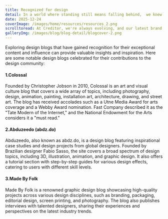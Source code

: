 ```yaml
---
title: Recognized for design
detail: In a world where standing still means falling behind,  we knew it was time for a bold transformation.
date: 2025-12-24
coverImage: /images/home/resources/resources_2.png
scrolltoread: At Creditor, we're always evolving, and our latest brand redesign is a bold step forward. This transformation reflects our commitment to innovation and growth, both in how we look and how we connect with you.
galleryImg: /images/blog/blog-detail/blogcover-2.png
---
```



Exploring design blogs that have gained recognition for their exceptional content and influence can provide valuable insights and inspiration. Here are some notable design blogs celebrated for their contributions to the design community:

#### 1.Colossal

Founded by Christopher Jobson in 2010, Colossal is an art and visual culture blog that covers a wide array of topics, including photography, design, animation, painting, installation art, architecture, drawing, and street art. The blog has received accolades such as a Utne Media Award for arts coverage and a Webby Award nomination. Fast Company described it as the "Tate Modern of the Internet," and the National Endowment for the Arts considers it a "must read."


#### 2.Abduzeedo (abdz.do)

Abduzeedo, also known as abdz.do, is a design blog featuring inspirational case studies and design projects from global designers. Founded by Brazilian designer Fabio Sasso, the site covers a broad spectrum of design topics, including 3D, illustration, animation, and graphic design. It also offers a tutorial section with step-by-step guides for various design effects, catering to users with different skill levels.


#### 3.Made By Folk

Made By Folk is a renowned graphic design blog showcasing high-quality projects across various design disciplines, such as branding, packaging, editorial design, screen printing, and photography. The blog also publishes interviews with talented designers, sharing their experiences and perspectives on the latest industry trends.